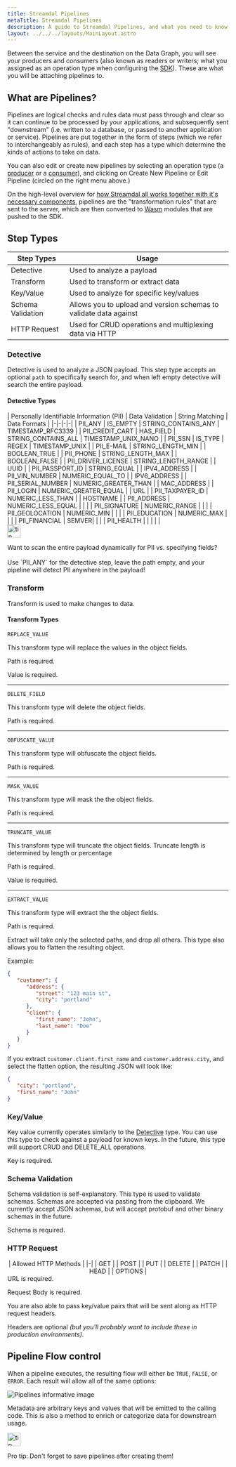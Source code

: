 ```yaml
---
title: Streamdal Pipelines
metaTitle: Streamdal Pipelines
description: A guide to Streamdal Pipelines, and what you need to know about rules and steps
layout: ../../../layouts/MainLayout.astro
---
```




Between the service and the destination on the Data Graph, you will see your 
producers and consumers (also known as readers or writers; what you assigned as 
an operation type when configuring the [SDK](/en/core-components/sdk/)). These 
are what you will be attaching pipelines to.

## What are Pipelines?

Pipelines are logical checks and rules data must pass through and clear so it 
can continue to be processed by your applications, and subsequently sent 
"downstream" (i.e. written to a database, or passed to another application or 
service). Pipelines are put together in the form of steps (which we refer 
to interchangeably as rules), and each step has a type which determine the 
kinds of actions to take on data.

<RichImg src={pipelinesInfo} alt="Pipelines informative image" />

You can also edit or create new pipelines by selecting an operation type (a <a href="/en/resources-support/glossary/#producer" class="pkeyword">producer</a> 
or a <a href="/en/resources-support/glossary/#consumer" class="pkeyword">consumer</a>), 
and clicking on Create New Pipeline or Edit Pipeline (circled on the right menu 
above.)

On the high-level overview for [how Streamdal all works together with it's necessary components](/en/getting-started/how-streamdal-works/#how-it-all-works-together), 
pipelines are the "transformation rules" that are sent to the server, which are 
then converted to <a href="/en/resources-support/glossary/#wasm" class="pkeyword">Wasm</a> modules that are pushed to the SDK.

## Step Types

| Step Types | Usage |
|-|-|
| Detective | Used to analyze a payload |
| Transform | Used to transform or extract data |
| Key/Value | Used to analyze for specific key/values |
| Schema Validation | Allows you to upload and version schemas to validate data against |
| HTTP Request | Used for CRUD operations and multiplexing data via HTTP |

### Detective

Detective is used to analyze a JSON payload. This step type accepts an 
<span class='yhighlight'>optional</span> `path` to specifically search for, and when left empty detective will 
search the entire payload.

#### Detective Types

<div class="table-container">
| Personally Identifiable Information (PII) | Data Validation | String Matching | Data Formats |
|-|-|-|-|
| PII_ANY | IS_EMPTY | STRING_CONTAINS_ANY | TIMESTAMP_RFC3339 |
| PII_CREDIT_CART | HAS_FIELD | STRING_CONTAINS_ALL | TIMESTAMP_UNIX_NANO |
| PII_SSN | IS_TYPE | REGEX | TIMESTAMP_UNIX |
| PII_E-MAIL | STRING_LENGTH_MIN | | BOOLEAN_TRUE |
| PII_PHONE | STRING_LENGTH_MAX | | BOOLEAN_FALSE |
| PII_DRIVER_LICENSE | STRING_LENGTH_RANGE | | UUID |
| PII_PASSPORT_ID | STRING_EQUAL | | IPV4_ADDRESS |
| PII_VIN_NUMBER | NUMERIC_EQUAL_TO | | IPV6_ADDRESS |
| PII_SERIAL_NUMBER | NUMERIC_GREATER_THAN | | MAC_ADDRESS |
| PII_LOGIN | NUMERIC_GREATER_EQUAL | | URL |
| PII_TAXPAYER_ID | NUMERIC_LESS_THAN | | HOSTNAME |
| PII_ADDRESS | NUMERIC_LESS_EQUAL | | |
| PII_SIGNATURE | NUMERIC_RANGE | | |
| PII_GEOLOCATION | NUMERIC_MIN | | |
| PII_EDUCATION | NUMERIC_MAX | | |
| PII_FINANCIAL | SEMVER| | |
| PII_HEALTH | | | | |
</div>

<Notification type="tip">
  <img src={tip} alt="tip" width="30px" height="30px" />
  <div class="prose-md prose-p:my-2 prose-a:text-purple-dark prose-a:underline">
    <p>Want to scan the entire payload dynamically for PII vs. specifying fields? <br /> <br /> Use `PII_ANY` for the detective step, leave the path empty, and your pipeline will detect PII anywhere in the payload!</p>
  </div>
</Notification>

### Transform

Transform is used to make changes to data.

#### Transform Types

`REPLACE_VALUE`

This transform type will replace the values in the object fields.

Path is <span class='rhighlight'>required</span>.

Value is <span class='rhighlight'>required</span>.

---

`DELETE_FIELD`

This transform type will delete the object fields.

Path is <span class='rhighlight'>required</span>.

---

`OBFUSCATE_VALUE`

This transform type will obfuscate the object fields.

Path is <span class='rhighlight'>required</span>.

---

`MASK_VALUE`

This transform type will mask the the object fields.

Path is <span class='rhighlight'>required</span>.

---

`TRUNCATE_VALUE`

This transform type will truncate the object fields. Truncate length is 
determined by length or percentage

Path is <span class='rhighlight'>required</span>.

Value is <span class='rhighlight'>required</span>. 

---

`EXTRACT_VALUE`

This transform type will extract the the object fields.

Path is <span class='rhighlight'>required</span>.

Extract will take only the selected paths, and drop all others. This type also 
allows you to flatten the resulting object.

Example:

```json
{
   "customer": {
      "address": {
         "street": "123 main st",
         "city": "portland"
      },
      "client": {
         "first_name": "John",
         "last_name": "Doe"
      }
   }
}
```

If you extract `customer.client.first_name` and `customer.address.city`, and 
select the flatten option, the resulting JSON will look like:

```json
{
   "city": "portland",
   "first_name": "John"
}
```

### Key/Value

Key value currently operates similarly to the [Detective](#detective) type. You 
can use this type to check against a payload for known keys. In the future, 
this type will support CRUD and DELETE_ALL operations.

Key is <span class='rhighlight'>required</span>.

### Schema Validation

Schema validation is self-explanatory. This type is used to validate schemas. 
Schemas are accepted via pasting from the clipboard. We currently accept JSON 
schemas, but will accept protobuf and other binary schemas in the future.

Schema is <span class='rhighlight'>required</span>.

### HTTP Request
<div style="text-align: center; width: fit-content; display: block; margin-left: auto; margin-right: auto;">
| Allowed HTTP Methods |
|-|
| GET |
| POST |
| PUT |
| DELETE |
| PATCH |
| HEAD |
| OPTIONS |
</div>
URL is <span class='rhighlight'>required</span>.

Request Body is <span class='rhighlight'>required</span>.

You are also able to pass key/value pairs that will be sent along as HTTP 
request headers.

Headers are <span class='yhighlight'>optional</span> _(but you'll probably want 
to include these in production environments)._

## Pipeline Flow control

When a pipeline executes, the resulting flow will either be `TRUE`, `FALSE`, or 
`ERROR`. Each result will allow all of the same options:

<img src={flowControl} alt="Pipelines informative image" />

Metadata are arbitrary keys and values that will be emitted to the calling code. 
This is also a method to enrich or categorize data for downstream usage.

<Notification type="tip">
  <img src={tip} alt="tip" width="30px" height="30px" />
  <div class="prose-md prose-p:my-2 prose-a:text-purple-dark prose-a:underline">
    <p>Pro tip: Don't forget to save pipelines after creating them!</p>
  </div>
</Notification>







